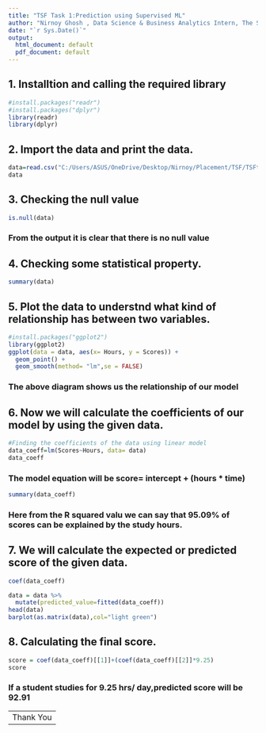 ---
title: "TSF Task 1:Prediction using Supervised ML"
author: "Nirnoy Ghosh , Data Science & Business Analytics Intern, The Sparks foundation"
date: "`r Sys.Date()`"
output:
  html_document: default
  pdf_document: default
---

## 1. Installtion and calling the required library
```{r ,message = FALSE}
#install.packages("readr")
#install.packages("dplyr")
library(readr)
library(dplyr)
```

## 2. Import the data and print the data.
```{r}
data=read.csv("C:/Users/ASUS/OneDrive/Desktop/Nirnoy/Placement/TSF/TSFtask1.csv",header=TRUE)
data
```

## 3. Checking the null value
```{r}
is.null(data)
```

### From the output it is clear that there is no null value

## 4. Checking some statistical property.
```{r}
summary(data)
```

## 5. Plot the data to understnd what kind of relationship has between two variables.
```{r}
#install.packages("ggplot2")
library(ggplot2)
ggplot(data = data, aes(x= Hours, y = Scores)) +
  geom_point() +
  geom_smooth(method= "lm",se = FALSE)
```

### The above diagram shows us the relationship of our model

## 6. Now we will calculate the coefficients of our model by using the given data.

```{r}
#Finding the coefficients of the data using linear model
data_coeff=lm(Scores~Hours, data= data)
data_coeff
```

### The model equation will be score= intercept + (hours * time) 
```{r}
summary(data_coeff)
```


### Here from the R squared valu we can say that 95.09% of scores can be explained by the study hours.  

## 7. We will calculate the expected or predicted score of the given data.

```{r}
coef(data_coeff)

data = data %>%
  mutate(predicted_value=fitted(data_coeff))
head(data)
barplot(as.matrix(data),col="light green")
```

## 8. Calculating the final score.
```{r}
score = coef(data_coeff)[[1]]+(coef(data_coeff)[[2]]*9.25)
score
```

### If a student studies for 9.25 hrs/ day,predicted score will be 92.91




---
Thank You
---